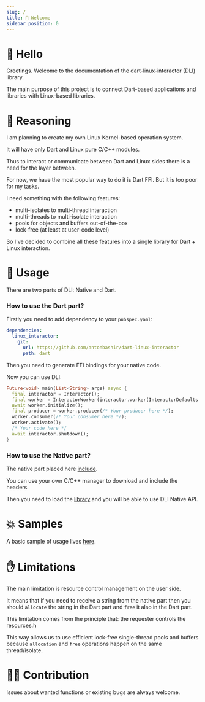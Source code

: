 ```yaml
---
slug: /
title: 👋 Welcome
sidebar_position: 0
---
```


# 👋 Hello

Greetings. Welcome to the documentation of the dart-linux-interactor (DLI) library.

The main purpose of this project is to connect Dart-based applications and libraries with Linux-based libraries.

# 🧠 Reasoning

I am planning to create my own Linux Kernel-based operation system.

It will have only Dart and Linux pure C/C++ modules. 

Thus to interact or communicate between Dart and Linux sides there is a need for the layer between.

For now, we have the most popular way to do it is Dart FFI. But it is too poor for my tasks.

I need something with the following features:
* multi-isolates to multi-thread interaction
* multi-threads to multi-isolate interaction
* pools for objects and buffers out-of-the-box
* lock-free (at least at user-code level)

So I've decided to combine all these features into a single library for Dart + Linux interaction.

# 🔨 Usage

There are two parts of DLI: Native and Dart. 

### How to use the Dart part?

Firstly you need to add dependency to your `pubspec.yaml`:

```yaml title="pubspec.yaml"
dependencies:
  linux_interactor:
    git:
      url: https://github.com/antonbashir/dart-linux-interactor
      path: dart
```

Then you need to generate FFI bindings for your native code.

Now you can use DLI:

```dart title="main.dart"
Future<void> main(List<String> args) async {
  final interactor = Interactor();
  final worker = InteractorWorker(interactor.worker(InteractorDefaults.worker()));
  await worker.initialize();
  final producer = worker.producer(/* Your producer here */);
  worker.consumer(/* Your consumer here */);
  worker.activate();
  /* Your code here */ 
  await interactor.shutdown();
}
```

### How to use the Native part?

The native part placed here [include](https://github.com/antonbashir/dart-linux-interactor/tree/main/native/include).

You can use your own C/C++ manager to download and include the headers.

Then you need to load the [library](https://github.com/antonbashir/dart-linux-interactor/blob/main/dart/native) and you will be able to use DLI Native API.

# 💥 Samples

A basic sample of usage lives [here](https://github.com/antonbashir/dart-linux-sample). 

# ✋ Limitations

The main limitation is resource control management on the user side. 

It means that if you need to receive a string from the native part then you should `allocate` the string in the Dart part and `free` it also in the Dart part.

This limitation comes from the principle that: the requester controls the resources.h

This way allows us to use efficient lock-free single-thread pools and buffers because `allocation` and `free` operations happen on the same thread/isolate.


# 👨‍💻 Contribution

Issues about wanted functions or existing bugs are always welcome.